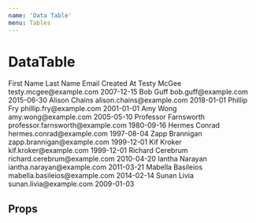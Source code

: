 ```yaml
---
name: 'Data Table'
menu: Tables
---
```




# DataTable

<Playground>
  <DataTable>
    <TableHead>
      <TableCell>First Name</TableCell>
      <TableCell>Last Name</TableCell>
      <TableCell>Email</TableCell>
      <TableCell>Created At</TableCell>
    </TableHead>
    <TableRow>
      <TableCell>Testy</TableCell>
      <TableCell>McGee</TableCell>
      <TableCell>testy.mcgee@example.com</TableCell>
      <TableCell>2007-12-15</TableCell>
    </TableRow>
    <TableRow>
      <TableCell>Bob</TableCell>
      <TableCell>Guff</TableCell>
      <TableCell>bob.guff@example.com</TableCell>
      <TableCell>2015-06-30</TableCell>
    </TableRow>
    <TableRow>
      <TableCell>Alison</TableCell>
      <TableCell>Chains</TableCell>
      <TableCell>alison.chains@example.com</TableCell>
      <TableCell>2018-01-01</TableCell>
    </TableRow>
    <TableRow>
      <TableCell>Phillip</TableCell>
      <TableCell>Fry</TableCell>
      <TableCell>phillip.fry@example.com</TableCell>
      <TableCell>2001-01-01</TableCell>
    </TableRow>
    <TableRow>
      <TableCell>Amy</TableCell>
      <TableCell>Wong</TableCell>
      <TableCell>amy.wong@example.com</TableCell>
      <TableCell>2005-05-10</TableCell>
    </TableRow>
    <TableRow>
      <TableCell>Professor</TableCell>
      <TableCell>Farnsworth</TableCell>
      <TableCell>professor.farnsworth@example.com</TableCell>
      <TableCell>1980-09-16</TableCell>
    </TableRow>
    <TableRow>
      <TableCell>Hermes</TableCell>
      <TableCell>Conrad</TableCell>
      <TableCell>hermes.conrad@example.com</TableCell>
      <TableCell>1997-08-04</TableCell>
    </TableRow>
    <TableRow>
      <TableCell>Zapp</TableCell>
      <TableCell>Brannigan</TableCell>
      <TableCell>zapp.brannigan@example.com</TableCell>
      <TableCell>1999-12-01</TableCell>
    </TableRow>
    <TableRow>
      <TableCell>Kif</TableCell>
      <TableCell>Kroker</TableCell>
      <TableCell>kif.kroker@example.com</TableCell>
      <TableCell>1999-12-01</TableCell>
    </TableRow>
    <TableRow>
      <TableCell>Richard</TableCell>
      <TableCell>Cerebrum</TableCell>
      <TableCell>richard.cerebrum@example.com</TableCell>
      <TableCell>2010-04-20</TableCell>
    </TableRow>
    <TableRow>
      <TableCell>Iantha</TableCell>
      <TableCell>Narayan</TableCell>
      <TableCell>iantha.narayan@example.com</TableCell>
      <TableCell>2011-03-21</TableCell>
    </TableRow>
    <TableRow>
      <TableCell>Mabella</TableCell>
      <TableCell>Basileios</TableCell>
      <TableCell>mabella.basileios@example.com</TableCell>
      <TableCell>2014-02-14</TableCell>
    </TableRow>
    <TableRow>
      <TableCell>Sunan</TableCell>
      <TableCell>Livia</TableCell>
      <TableCell>sunan.livia@example.com</TableCell>
      <TableCell>2009-01-03</TableCell>
    </TableRow>
  </DataTable>
</Playground>

## Props

<PropsTable of={DataTable} />
